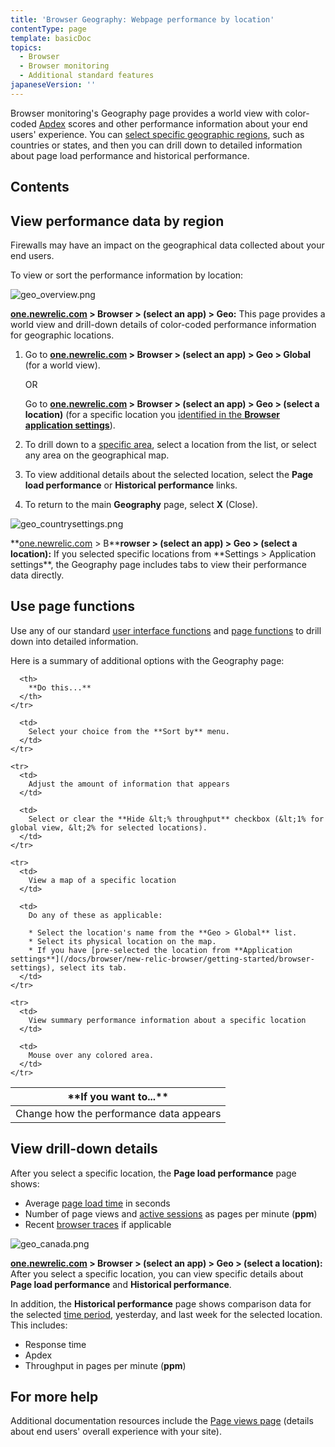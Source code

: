 ```yaml
---
title: 'Browser Geography: Webpage performance by location'
contentType: page
template: basicDoc
topics:
  - Browser
  - Browser monitoring
  - Additional standard features
japaneseVersion: ''
---
```


Browser monitoring's Geography page provides a world view with color-coded [Apdex](/docs/apm/new-relic-apm/apdex/apdex-measuring-user-satisfaction) scores and other performance information about your end users' experience. You can [select specific geographic regions](/docs/browser/new-relic-browser/getting-started/browser-settings), such as countries or states, and then you can drill down to detailed information about page load performance and historical performance.

## Contents

## View performance data by region

<Callout variant="important">
  Firewalls may have an impact on the geographical data collected about your end users.
</Callout>

To view or sort the performance information by location:

![geo_overview.png](./images/geo_overview.png "geo_overview.png")

**[one.newrelic.com](https://one.newrelic.com) > Browser > (select an app) > Geo:** This page provides a world view and drill-down details of color-coded performance information for geographic locations.

1. Go to **[one.newrelic.com](https://one.newrelic.com) > Browser > (select an app) > Geo > Global** (for a world view).

   OR

   Go to **[one.newrelic.com](https://one.newrelic.com) > Browser > (select an app) > Geo > (select a location)** (for a specific location you [identified in the **Browser application settings**](/docs/browser/new-relic-browser/getting-started/browser-settings)).
2. To drill down to a [specific area](#drilldown), select a location from the list, or select any area on the geographical map.
3. To view additional details about the selected location, select the **Page load performance** or **Historical performance** links.
4. To return to the main **Geography** page, select **X** (Close).

![geo_countrysettings.png](./images/geo_countrysettings.png "geo_countrysettings.png")

**[one.newrelic.com](https://one.newrelic.com) > B\*\***rowser > (select an app) > Geo > (select a location):** If you selected specific locations from **Settings > Application settings\*\*, the Geography page includes tabs to view their performance data directly.

## Use page functions

Use any of our standard [user interface functions](/docs/accounts-partnerships/education/getting-started-new-relic/new-relic-user-interface) and [page functions](/docs/accounts-partnerships/education/getting-started-new-relic/standard-dashboard-features) to drill down into detailed information.

Here is a summary of additional options with the Geography page:

<Table>
  <thead>
    <tr>
      <th width={250}>
        **If you want to...**
      </th>

      <th>
        **Do this...**
      </th>
    </tr>
  </thead>

  <tbody>
    <tr>
      <td>
        Change how the performance data appears
      </td>

      <td>
        Select your choice from the **Sort by** menu.
      </td>
    </tr>

    <tr>
      <td>
        Adjust the amount of information that appears
      </td>

      <td>
        Select or clear the **Hide &lt;% throughput** checkbox (&lt;1% for global view, &lt;2% for selected locations).
      </td>
    </tr>

    <tr>
      <td>
        View a map of a specific location
      </td>

      <td>
        Do any of these as applicable:

        * Select the location's name from the **Geo > Global** list.
        * Select its physical location on the map.
        * If you have [pre-selected the location from **Application settings**](/docs/browser/new-relic-browser/getting-started/browser-settings), select its tab.
      </td>
    </tr>

    <tr>
      <td>
        View summary performance information about a specific location
      </td>

      <td>
        Mouse over any colored area.
      </td>
    </tr>
  </tbody>
</Table>

## View drill-down details

After you select a specific location, the **Page load performance** page shows:

* Average [page load time](/docs/browser/new-relic-browser/page-load-timing/page-load-timing-process) in seconds
* Number of page views and [active sessions](/docs/browser/new-relic-browser/page-load-timing/session-tracking) as pages per minute (**ppm**)
* Recent [browser traces](/docs/apm/traces/browser-traces/browser-traces) if applicable

![geo_canada.png](./images/geo_canada.png "geo_canada.png")

**[one.newrelic.com](https://one.newrelic.com) > Browser > (select an app) > Geo > (select a location):** After you select a specific location, you can view specific details about **Page load performance** and **Historical performance**.

In addition, the **Historical performance** page shows comparison data for the selected [time period](/docs/apm/new-relic-apm/ui-functions/time-picker-setting-time-periods-view-data), yesterday, and last week for the selected location. This includes:

* Response time
* Apdex
* Throughput in pages per minute (**ppm**)

## For more help

Additional documentation resources include the [Page views page](/docs/browser/new-relic-browser/dashboard-details/page-views-dashboard) (details about end users' overall experience with your site).

